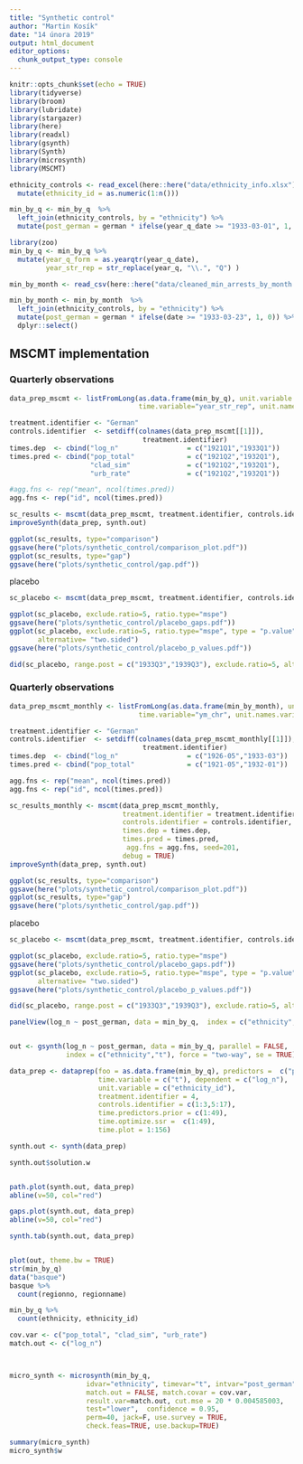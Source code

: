 ```yaml
---
title: "Synthetic control"
author: "Martin Kosík"
date: "14 února 2019"
output: html_document
editor_options: 
  chunk_output_type: console
---
```


```r
knitr::opts_chunk$set(echo = TRUE)
library(tidyverse)
library(broom)
library(lubridate)
library(stargazer)
library(here)
library(readxl)
library(gsynth)
library(Synth)
library(microsynth)
library(MSCMT)
```

```r
ethnicity_controls <- read_excel(here::here("data/ethnicity_info.xlsx")) %>%
  mutate(ethnicity_id = as.numeric(1:n()))

min_by_q <- min_by_q  %>% 
  left_join(ethnicity_controls, by = "ethnicity") %>% 
  mutate(post_german = german * ifelse(year_q_date >= "1933-03-01", 1, 0))

library(zoo)
min_by_q <- min_by_q %>% 
  mutate(year_q_form = as.yearqtr(year_q_date), 
         year_str_rep = str_replace(year_q, "\\.", "Q") ) 
```

```r
min_by_month <- read_csv(here::here("data/cleaned_min_arrests_by_month.csv")) 

min_by_month <- min_by_month  %>% 
  left_join(ethnicity_controls, by = "ethnicity") %>% 
  mutate(post_german = german * ifelse(date >= "1933-03-23", 1, 0)) %>% 
  dplyr::select()


```


## MSCMT implementation
### Quarterly observations 
```r
data_prep_mscmt <- listFromLong(as.data.frame(min_by_q), unit.variable = "ethnicity_id", 
                                time.variable="year_str_rep", unit.names.variable="ethnicity")

```

```r
treatment.identifier <- "German"
controls.identifier  <- setdiff(colnames(data_prep_mscmt[[1]]),
                                 treatment.identifier)
times.dep  <- cbind("log_n"                 = c("1921Q1","1933Q1"))
times.pred <- cbind("pop_total"             = c("1921Q2","1932Q1"),
                    "clad_sim"              = c("1921Q2","1932Q1"),
                    "urb_rate"              = c("1921Q2","1932Q1"))

#agg.fns <- rep("mean", ncol(times.pred))                       
agg.fns <- rep("id", ncol(times.pred))
```

```r
sc_results <- mscmt(data_prep_mscmt, treatment.identifier, controls.identifier, times.dep, times.pred, agg.fns, seed=2019, single.v=TRUE)
improveSynth(data_prep, synth.out)
```

```r
ggplot(sc_results, type="comparison")
ggsave(here("plots/synthetic_control/comparison_plot.pdf"))
ggplot(sc_results, type="gap")
ggsave(here("plots/synthetic_control/gap.pdf"))

```
placebo
```r
sc_placebo <- mscmt(data_prep_mscmt, treatment.identifier, controls.identifier, times.dep, times.pred, agg.fns, seed=2019, single.v=TRUE, placebo = TRUE)

ggplot(sc_placebo, exclude.ratio=5, ratio.type="mspe")
ggsave(here("plots/synthetic_control/placebo_gaps.pdf"))
ggplot(sc_placebo, exclude.ratio=5, ratio.type="mspe", type = "p.value", limits=c("1933-01-01", "1939-11-01"), 
       alternative= "two.sided")
ggsave(here("plots/synthetic_control/placebo_p_values.pdf"))

did(sc_placebo, range.post = c("1933Q3","1939Q3"), exclude.ratio=5, alternative="two.sided")


```


### Quarterly observations 

```r
data_prep_mscmt_monthly <- listFromLong(as.data.frame(min_by_month), unit.variable = "ethnicity_id", 
                                time.variable="ym_chr", unit.names.variable="ethnicity")

```

```r
treatment.identifier <- "German"
controls.identifier  <- setdiff(colnames(data_prep_mscmt_monthly[[1]]),
                                 treatment.identifier)
times.dep  <- cbind("log_n"                 = c("1926-05","1933-03"))
times.pred <- cbind("pop_total"             = c("1921-05","1932-01"))

agg.fns <- rep("mean", ncol(times.pred))                       
agg.fns <- rep("id", ncol(times.pred))
```

```r
sc_results_monthly <- mscmt(data_prep_mscmt_monthly,
                            treatment.identifier = treatment.identifier, 
                            controls.identifier = controls.identifier, 
                            times.dep = times.dep,
                            times.pred = times.pred, 
                             agg.fns = agg.fns, seed=201,
                            debug = TRUE)
improveSynth(data_prep, synth.out)
```

```r
ggplot(sc_results, type="comparison")
ggsave(here("plots/synthetic_control/comparison_plot.pdf"))
ggplot(sc_results, type="gap")
ggsave(here("plots/synthetic_control/gap.pdf"))

```
placebo
```r
sc_placebo <- mscmt(data_prep_mscmt, treatment.identifier, controls.identifier, times.dep, times.pred, agg.fns, seed=2019, single.v=TRUE, placebo = TRUE)

ggplot(sc_placebo, exclude.ratio=5, ratio.type="mspe")
ggsave(here("plots/synthetic_control/placebo_gaps.pdf"))
ggplot(sc_placebo, exclude.ratio=5, ratio.type="mspe", type = "p.value", limits=c("1933-01-01", "1939-11-01"), 
       alternative= "two.sided")
ggsave(here("plots/synthetic_control/placebo_p_values.pdf"))

did(sc_placebo, range.post = c("1933Q3","1939Q3"), exclude.ratio=5, alternative="two.sided")


```





```r
panelView(log_n ~ post_german, data = min_by_q,  index = c("ethnicity","t")) 


out <- gsynth(log_n ~ post_german, data = min_by_q, parallel = FALSE, 
              index = c("ethnicity","t"), force = "two-way", se = TRUE) 

data_prep <- dataprep(foo = as.data.frame(min_by_q), predictors =  c("pop_total", "clad_sim", "urb_rate"),
                      time.variable = c("t"), dependent = c("log_n"),
                      unit.variable = c("ethnicity_id"), 
                      treatment.identifier = 4, 
                      controls.identifier = c(1:3,5:17),
                      time.predictors.prior = c(1:49),
                      time.optimize.ssr =  c(1:49), 
                      time.plot = 1:156)

synth.out <- synth(data_prep)

synth.out$solution.w


path.plot(synth.out, data_prep)
abline(v=50, col="red")

gaps.plot(synth.out, data_prep)
abline(v=50, col="red")

synth.tab(synth.out, data_prep)


plot(out, theme.bw = TRUE)
str(min_by_q)
data("basque")
basque %>% 
  count(regionno, regionname)

min_by_q %>% 
  count(ethnicity, ethnicity_id)
```

```r
cov.var <- c("pop_total", "clad_sim", "urb_rate")
match.out <- c("log_n")



micro_synth <- microsynth(min_by_q, 
                   idvar="ethnicity", timevar="t", intvar="post_german",
                   match.out = FALSE, match.covar = cov.var,
                   result.var=match.out, cut.mse = 20 * 0.004585003,
                   test="lower",  confidence = 0.95, 
                   perm=40, jack=F, use.survey = TRUE, 
                   check.feas=TRUE, use.backup=TRUE)

summary(micro_synth)
micro_synth$w

```

